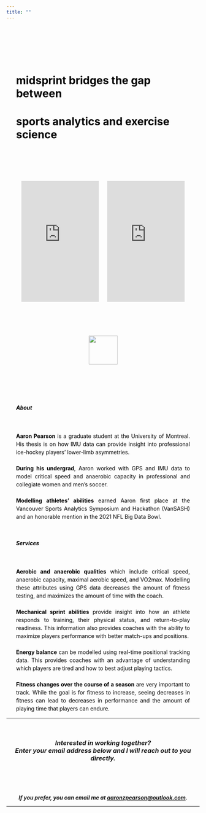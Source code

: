 ---
title: ""
---
<html>
<head>
<style type="text/css">
html {
  scroll-behavior: smooth;
}
.main-container {
  max-width: 100%;
  margin-left: auto;
  margin-right: auto;
}
.title {
  width: 750px;
  max-width: 90%;
  margin: auto;
  color: black;
}
.image {
  max-width: 75%;
  margin-left: auto;
  margin-right: auto;
}
.par {
  width: 750px;
  max-width: 90%;
  margin-left: auto;
  margin-right: auto;
  color: black;
}
.columns {
  column-count: 2;
  }
.youtube {
  position: relative;
  overflow: hidden;
  width: 100%;
}
.fix{
    position:fixed;
    bottom:0px;
    left:50%;
}
</style>
</head>
<body>
\
\
\
\
\
<div class="main-container">
<div class="title" id="home">
# **midsprint** bridges the gap between\
# sports analytics and exercise science
</div>
</div>
\
\
\
\
\
<div class="youtube">
<center>
<iframe width="40%" height="315" src="https://www.youtube.com/embed/4NanFCn1FAI?controls=0" title="YouTube video player" frameborder="0" allow="accelerometer; autoplay; clipboard-write; encrypted-media; gyroscope; picture-in-picture" allowfullscreen></iframe>
</iframe>
&ensp;&ensp;
<iframe width="40%" height="315" src="https://www.youtube.com/embed/ydDOYFC7UQ0?controls=0" title="YouTube video player" frameborder="0" allow="accelerometer; autoplay; clipboard-write; encrypted-media; gyroscope; picture-in-picture" allowfullscreen></iframe>
</center>
</div>
\
\
\
\
\
<div>
<center>
<a href="#about">
![](images/see more.png){width="75"}
</a>
</center>
</div>
\
\
\
\
\
<div class="par" align="left" id="about">
##### **About** 
\
<p align="justify" style="line-height:150%">
**Aaron Pearson** is a graduate student at the University of Montreal. His thesis is on how IMU data can provide insight into professional ice-hockey players' lower-limb asymmetries.\
\
**During his undergrad**, Aaron worked with GPS and IMU data to model critical speed and anaerobic capacity in professional and collegiate women and men's soccer. \
\
**Modelling athletes' abilities** earned Aaron first place at the Vancouver Sports Analytics Symposium and Hackathon (VanSASH) and an honorable mention in the 2021 NFL Big Data Bowl.\
</p>
\

</div>

<div class="par" align="left" id="services">
##### **Services** 
\
<p align="justify" style="line-height:150%">
**Aerobic and anaerobic qualities** which include critical speed, anaerobic capacity, maximal aerobic speed, and VO2max. Modelling these attributes using GPS data decreases the amount of fitness testing, and maximizes the amount of time with the coach.\
\
**Mechanical sprint abilities** provide insight into how an athlete responds to training, their physical status, and return-to-play readiness. This information also provides coaches with the ability to maximize players performance with better match-ups and positions.\
\
**Energy balance** can be modelled using real-time positional tracking data. This provides coaches with an advantage of understanding which players are tired and how to best adjust playing tactics.\
\
**Fitness changes over the course of a season** are very important to track. While the goal is for fitness to increase, seeing decreases in fitness can lead to decreases in performance and the amount of playing time that players can endure.
</p>
</div>
<hr>
\
<div id="contact">
</div>
<h3 align="center">
***Interested in working together?*** \
***Enter your email address below and I will reach out to you directly.***
</h3>
\

\
<h5 align="center">
If you prefer, you can email me at [aaronzpearson\@outlook.com](mailto:aaronzpearson@outlook.com){.email}.
\
<hr>
</body>
</html>